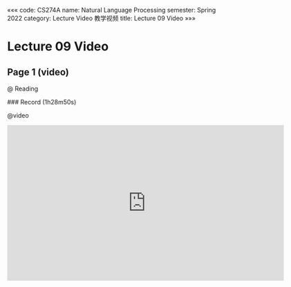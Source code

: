 «««
code: CS274A
name: Natural Language Processing
semester: Spring 2022
category: Lecture Video 教学视频
title: Lecture 09 Video
»»»

# Lecture 09 Video

## Page 1 (video)

@ Reading

<div class="markdown-body">
### Record (1h28m50s)
</div>

@video

<iframe src="https://sbfast.com/e/lc1uow0rvut0.html" frameborder=0 marginwidth=0 marginheight=0 scrolling=no width=640 height=360 allowfullscreen></iframe>

